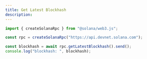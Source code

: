 ```yaml
---
title: Get Latest Blockhash
description: 
---
```


```js
import { createSolanaRpc } from "@solana/web3.js";

const rpc = createSolanaRpc("https://api.devnet.solana.com");

const blockhash = await rpc.getLatestBlockhash().send();
console.log("blockhash: ", blockhash);
```